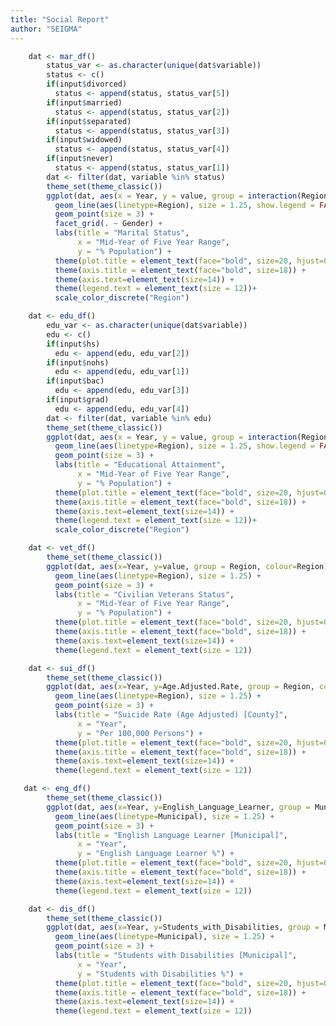 ---
title: "Social Report"
author: "SEIGMA"
---


```{r marital status, echo=FALSE}
    dat <- mar_df()
        status_var <- as.character(unique(dat$variable))
        status <- c()
        if(input$divorced)
          status <- append(status, status_var[5])
        if(input$married)
          status <- append(status, status_var[2])
        if(input$separated)
          status <- append(status, status_var[3])
        if(input$widowed)
          status <- append(status, status_var[4])
        if(input$never)
          status <- append(status, status_var[1])
        dat <- filter(dat, variable %in% status)
        theme_set(theme_classic())
        ggplot(dat, aes(x = Year, y = value, group = interaction(Region, variable), colour = interaction(Region, variable))) +
          geom_line(aes(linetype=Region), size = 1.25, show.legend = FALSE) + 
          geom_point(size = 3) + 
          facet_grid(. ~ Gender) + 
          labs(title = "Marital Status", 
               x = "Mid-Year of Five Year Range",
               y = "% Population") + 
          theme(plot.title = element_text(face="bold", size=20, hjust=0)) +
          theme(axis.title = element_text(face="bold", size=18)) +
          theme(axis.text=element_text(size=14)) + 
          theme(legend.text = element_text(size = 12))+ 
          scale_color_discrete("Region")
```

```{r educational attainment, echo=FALSE}
    dat <- edu_df() 
        edu_var <- as.character(unique(dat$variable))
        edu <- c()
        if(input$hs)
          edu <- append(edu, edu_var[2])
        if(input$nohs)
          edu <- append(edu, edu_var[1])
        if(input$bac)
          edu <- append(edu, edu_var[3])
        if(input$grad)
          edu <- append(edu, edu_var[4])
        dat <- filter(dat, variable %in% edu)
        theme_set(theme_classic())
        ggplot(dat, aes(x = Year, y = value, group = interaction(Region, variable), colour = interaction(Region, variable))) +
          geom_line(aes(linetype=Region), size = 1.25, show.legend = FALSE) + 
          geom_point(size = 3) + 
          labs(title = "Educational Attainment", 
               x = "Mid-Year of Five Year Range",
               y = "% Population") + 
          theme(plot.title = element_text(face="bold", size=20, hjust=0)) +
          theme(axis.title = element_text(face="bold", size=18)) +
          theme(axis.text=element_text(size=14)) + 
          theme(legend.text = element_text(size = 12))+ 
          scale_color_discrete("Region")
```

```{r veterans, echo=FALSE}
    dat <- vet_df() 
        theme_set(theme_classic())
        ggplot(dat, aes(x=Year, y=value, group = Region, colour=Region)) + 
          geom_line(aes(linetype=Region), size = 1.25) + 
          geom_point(size = 3) + 
          labs(title = "Civilian Veterans Status", 
               x = "Mid-Year of Five Year Range",
               y = "% Population") + 
          theme(plot.title = element_text(face="bold", size=20, hjust=0)) +
          theme(axis.title = element_text(face="bold", size=18)) +
          theme(axis.text=element_text(size=14)) + 
          theme(legend.text = element_text(size = 12))
```

```{r suicide, echo=FALSE}
    dat <- sui_df() 
        theme_set(theme_classic())
        ggplot(dat, aes(x=Year, y=Age.Adjusted.Rate, group = Region, colour = Region)) + 
          geom_line(aes(linetype=Region), size = 1.25) + 
          geom_point(size = 3) + 
          labs(title = "Suicide Rate (Age Adjusted) [County]", 
               x = "Year",
               y = "Per 100,000 Persons") + 
          theme(plot.title = element_text(face="bold", size=20, hjust=0)) +
          theme(axis.title = element_text(face="bold", size=18)) +
          theme(axis.text=element_text(size=14)) + 
          theme(legend.text = element_text(size = 12))
```


```{r english learner, echo=FALSE}
   dat <- eng_df() 
        theme_set(theme_classic())
        ggplot(dat, aes(x=Year, y=English_Language_Learner, group = Municipal, colour = Municipal)) + 
          geom_line(aes(linetype=Municipal), size = 1.25) + 
          geom_point(size = 3) + 
          labs(title = "English Language Learner [Municipal]", 
               x = "Year",
               y = "English Language Learner %") +  
          theme(plot.title = element_text(face="bold", size=20, hjust=0)) +
          theme(axis.title = element_text(face="bold", size=18)) +
          theme(axis.text=element_text(size=14)) + 
          theme(legend.text = element_text(size = 12))
```

```{r disabilities, echo=FALSE}
    dat <- dis_df() 
        theme_set(theme_classic())
        ggplot(dat, aes(x=Year, y=Students_with_Disabilities, group = Municipal, colour = Municipal)) + 
          geom_line(aes(linetype=Municipal), size = 1.25) + 
          geom_point(size = 3) + 
          labs(title = "Students with Disabilities [Municipal]", 
               x = "Year",
               y = "Students with Disabilities %") +  
          theme(plot.title = element_text(face="bold", size=20, hjust=0)) +
          theme(axis.title = element_text(face="bold", size=18)) +
          theme(axis.text=element_text(size=14)) + 
          theme(legend.text = element_text(size = 12))
```